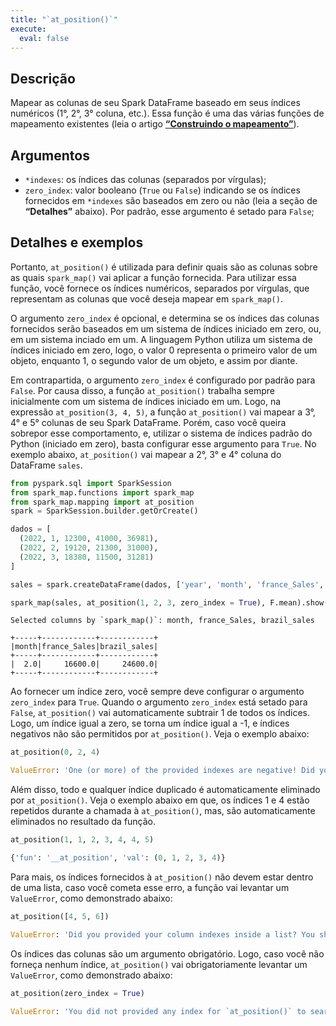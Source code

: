 ```yaml
---
title: "`at_position()`"
execute:
  eval: false
---
```



## Descrição

Mapear as colunas de seu Spark DataFrame baseado em seus índices numéricos (1°, 2°, 3° coluna, etc.). Essa função é uma das várias funções de mapeamento existentes (leia o artigo [**"Construindo o mapeamento"**](artigos/construindo-mapeamento.qmd)). 

## Argumentos

- `*indexes`: os índices das colunas (separados por vírgulas);
- `zero_index`: valor booleano (`True` ou `False`) indicando se os índices fornecidos em `*indexes` são baseados em zero ou não (leia a seção de **"Detalhes"** abaixo). Por padrão, esse argumento é setado para `False`;

## Detalhes e exemplos

Portanto, `at_position()` é utilizada para definir quais são as colunas sobre as quais `spark_map()` vai aplicar a função fornecida. Para utilizar essa função, você fornece os índices numéricos, separados por vírgulas, que representam as colunas que você deseja mapear em `spark_map()`. 

O argumento `zero_index` é opcional, e determina se os índices das colunas fornecidos serão baseados em um sistema de índices iniciado em zero, ou, em um sistema inciado em um. A linguagem Python utiliza um sistema de índices iniciado em zero, logo, o valor 0 representa o primeiro valor de um objeto, enquanto 1, o segundo valor de um objeto, e assim por diante. 

Em contrapartida, o argumento `zero_index` é configurado por padrão para `False`. Por causa disso, a função `at_position()` trabalha sempre inicialmente com um sistema de índices iniciado em um. Logo, na expressão `at_position(3, 4, 5)`, a função `at_position()` vai mapear a 3°, 4° e 5° colunas de seu Spark DataFrame. Porém, caso você queira sobrepor esse comportamento, e, utilizar o sistema de índices padrão do Python (iniciado em zero), basta configurar esse argumento para `True`. No exemplo abaixo, `at_position()` vai mapear a 2°, 3° e 4° coluna do DataFrame `sales`.

```python
from pyspark.sql import SparkSession
from spark_map.functions import spark_map
from spark_map.mapping import at_position
spark = SparkSession.builder.getOrCreate()

dados = [
  (2022, 1, 12300, 41000, 36981),
  (2022, 2, 19120, 21300, 31000),
  (2022, 3, 18380, 11500, 31281)
]

sales = spark.createDataFrame(dados, ['year', 'month', 'france_Sales', 'brazil_sales', 'russia_Sales'])

spark_map(sales, at_position(1, 2, 3, zero_index = True), F.mean).show()
```

```
Selected columns by `spark_map()`: month, france_Sales, brazil_sales

+-----+------------+------------+
|month|france_Sales|brazil_sales|
+-----+------------+------------+
|  2.0|     16600.0|     24600.0|
+-----+------------+------------+
```

Ao fornecer um índice zero, você sempre deve configurar o argumento `zero_index` para `True`. Quando o argumento `zero_index` está setado para `False`, `at_position()` vai automaticamente subtrair 1 de todos os índices. Logo, um índice igual a zero, se torna um índice igual a -1, e índices negativos não são permitidos por `at_position()`. Veja o exemplo abaixo:

```python
at_position(0, 2, 4)
```

```python
ValueError: 'One (or more) of the provided indexes are negative! Did you provided a zero index, and not set the `zero_index` argument to True?'
```

Além disso, todo e qualquer índice duplicado é automaticamente eliminado por `at_position()`. Veja o exemplo abaixo em que, os índices 1 e 4 estão repetidos durante a chamada à `at_position()`, mas, são automaticamente eliminados no resultado da função.

```python
at_position(1, 1, 2, 3, 4, 4, 5)
```

```python
{'fun': '__at_position', 'val': (0, 1, 2, 3, 4)}
```

Para mais, os índices fornecidos à `at_position()` não devem estar dentro de uma lista, caso você cometa esse erro, a função vai levantar um `ValueError`, como demonstrado abaixo:

```python
at_position([4, 5, 6])
```
```python
ValueError: 'Did you provided your column indexes inside a list? You should not encapsulate these indexes inside a list. For example, if you want to select 1° and 3° columns, just do `at_position(1, 3)` instead of `at_position([1, 3])`'.
```

Os índices das colunas são um argumento obrigatório. Logo, caso você não forneça nenhum índice, `at_position()` vai obrigatoriamente levantar um `ValueError`, como demonstrado abaixo:


```python
at_position(zero_index = True)
```
```python
ValueError: 'You did not provided any index for `at_position()` to search'.
```

